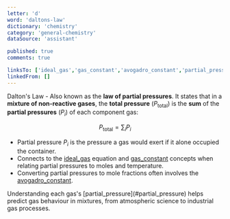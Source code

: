 ```yaml
---
letter: 'd'
word: 'daltons-law'
dictionary: 'chemistry'
category: 'general-chemistry'
dataSource: 'assistant'

published: true
comments: true

linksTo: ['ideal_gas','gas_constant','avogadro_constant','partial_pressure']
linkedFrom: []
---
```


<a id="daltons_law">Dalton's Law</a> - Also known as the **law of partial pressures**. It states that in a **mixture of non-reactive gases**, the **total pressure** ($P_{\mathrm{total}}$) is the **sum** of the **partial pressures** ($P_i$) of each component gas:

$$
P_{\mathrm{total}} = \sum_i P_i
$$

- Partial pressure $P_i$ is the pressure a gas would exert if it alone occupied the container.
- Connects to the [ideal_gas](#ideal_gas) equation and [gas_constant](#gas_constant) concepts when relating partial pressures to moles and temperature.
- Converting partial pressures to mole fractions often involves the [avogadro_constant](#avogadro_constant).
<Alert type='note'>
  Understanding each gas's [partial_pressure](#partial_pressure) helps predict gas behaviour in mixtures, from atmospheric science to industrial gas processes.
</Alert>
